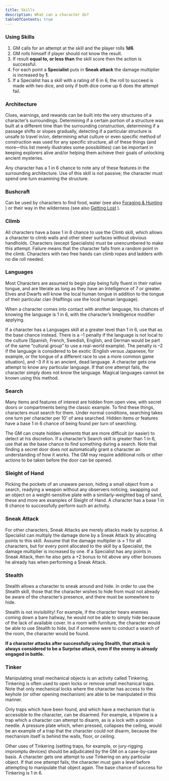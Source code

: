 ```yaml
---
title: Skills
description: What can a character do?
tableOfContents: true
---
```


### Using Skills

1. GM calls for an attempt at the skill and the player rolls **1d6**.
2. GM rolls himself if player should not know the result.
3. If result **equal to, or less than** the skill score then the action is successful.
4. For each point a **Specialist** puts in **Sneak attack** the damage multiplier is increased by **1**.
5. If a Specialist has a skill with a rating of 6 in 6, the roll to succeed is made with two dice, and only if both dice
   come up 6 does the attempt fail.

### Architecture

Clues, warnings, and rewards can be built into the very structures of a character’s surroundings. Determining if a
certain portion of a structure was built at a different time than the surrounding construction, determining if a passage
shifts or slopes gradually, detecting if a particular structure is unsafe to travel in/on, determining what culture or
even specific method of construction was used for any specific structure, all of these things (and more—this list merely
illustrates some possibilities) can be important in keeping explorers alive and/or helping them achieve their goals of
unlocking ancient mysteries.

Any character has a 1 in 6 chance to note any of these features in the surrounding architecture. Use of this skill is
not passive; the character must spend one turn examining the structure.

### Bushcraft

Can be used by characters to find food, water (see also [Foraging & Hunting](/guides/adventuring#foraging-and-hunting) )
or their way in the wilderness (see also [Getting Lost](/guides/adventuring#getting-lost) ).

### Climb

All characters have a base 1 in 6 chance to use the Climb skill, which allows a character to climb walls and other sheer
surfaces without obvious handholds. Characters (except Specialists) must be unencumbered to make this attempt. Failure
means that the character falls from a random point in the climb. Characters with two free hands can climb ropes and
ladders with no die roll needed.

### Languages

Most Characters are assumed to begin play being fully fluent in their native tongue, and are literate as long as they
have an Intelligence of 7 or greater. Elves and Dwarfs will know the local human tongue in addition to the tongue of
their particular clan (Halflings use the local human language).

When a character comes into contact with another language, his chances of knowing the language is 1 in 6, with the
character’s Intelligence modifier applying.

If a character has a Languages skill at a greater level than 1 in 6, use that as the base chance instead. There is a –1
penalty if the language is not local to the culture (Spanish, French, Swedish, English, and German would be part of the
same “cultural group” to use a real-world example). The penalty is –2 if the language is considered to be exotic
(English versus Japanese, for example, or the tongue of a different race to use a more common game situation), and –3 if
it is an ancient, dead language. A character gets one attempt to know any particular language. If that one attempt
fails, the character simply does not know the language. Magical languages cannot be known using this method.

### Search

Many items and features of interest are hidden from open view, with secret doors or compartments being the classic
example. To find these things, characters must search for them. Under normal conditions, searching takes one turn per
character per 10' of area searched. Hidden items or features have a base 1 in 6 chance of being found per turn of
searching.

The GM can create hidden elements that are more difficult (or easier) to detect at his discretion. If a character’s
Search skill is greater than 1 in 6, use that as the base chance to find something during a search. Note that finding a
secret door does not automatically grant a character an understanding of how it works. The GM may require additional
rolls or other actions to be taken before the door can be opened.

### Sleight of Hand

Picking the pockets of an unaware person, hiding a small object from a search, readying a weapon without any observers
noticing, swapping out an object on a weight-sensitive plate with a similarly-weighted bag of sand, these and more are
examples of Sleight of Hand. A character has a base 1 in 6 chance to successfully perform such an activity.

### Sneak Attack

For other characters, Sneak Attacks are merely attacks made by surprise. A Specialist can multiply the damage done by a
Sneak Attack by allocating points to this skill. Assume that the damage multiplier is × 1 for all characters, but for
every point allocated to the skill by a Specialist, the damage multiplier is increased by one. If a Specialist has any
points in Sneak Attack, then he also gets a +2 bonus to hit above any other bonuses he already has when performing a
Sneak Attack.

### Stealth

Stealth allows a character to sneak around and hide. In order to use the Stealth skill, those that the character wishes
to hide from must not already be aware of the character’s presence, and there must be somewhere to hide.

Stealth is not invisibility! For example, if the character hears enemies coming down a bare hallway, he would not be
able to simply hide because of the lack of available cover. In a room with furniture, the character would be able to use
Stealth to hide, but if someone were to conduct a search of the room, the character would be found.

**If a character attacks after successfully using Stealth, that attack is always considered to be a Surprise attack,
even if the enemy is already engaged in battle.**

### Tinker

Manipulating small mechanical objects is an activity called Tinkering. Tinkering is often used to open locks or remove
small mechanical traps. Note that only mechanical locks where the character has access to the keyhole (or other opening
mechanism) are able to be manipulated in this manner.

Only traps which have been found, and which have a mechanism that is accessible to the character, can be disarmed. For
example, a tripwire is a trap which a character can attempt to disarm, as is a lock with a poison needle. A pressure
plate which, when pressed, collapses the ceiling, would be an example of a trap that the character could not disarm,
because the mechanism itself is behind the walls, floor, or ceiling.

Other uses of Tinkering (setting traps, for example, or jury-rigging impromptu devices) should be adjudicated by the GM
on a case-by-case basis. A character gets one attempt to use Tinkering on any particular object. If that one attempt
fails, the character must gain a level before attempting to manipulate that object again. The base chance of success for
Tinkering is 1 in 6.
